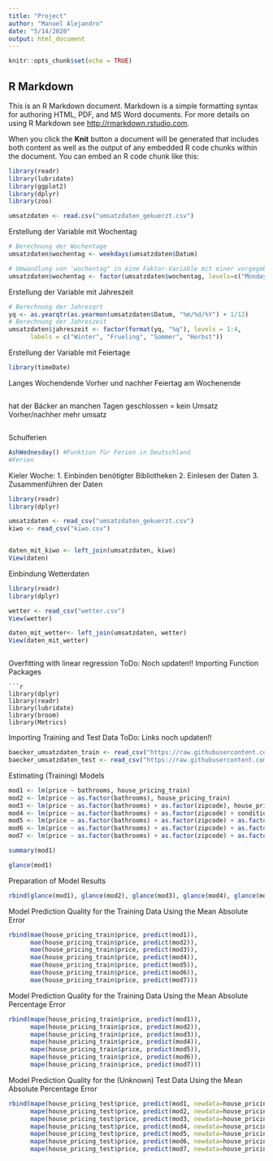 ```yaml
---
title: "Project"
author: "Manuel Alejandro"
date: "5/14/2020"
output: html_document
---
```


```r
knitr::opts_chunk$set(echo = TRUE)


```



## R Markdown

This is an R Markdown document. Markdown is a simple formatting syntax for authoring HTML, PDF, and MS Word documents. For more details on using R Markdown see <http://rmarkdown.rstudio.com>.

When you click the **Knit** button a document will be generated that includes both content as well as the output of any embedded R code chunks within the document. You can embed an R code chunk like this:


```r
library(readr)
library(lubridate)
library(ggplot2)
library(dplyr)
library(zoo)
```


```r
umsatzdaten <- read.csv("umsatzdaten_gekuerzt.csv")
```
Erstellung der Variable mit Wochentag
```r
# Berechnung der Wochentage
umsatzdaten$wochentag <- weekdays(umsatzdaten$Datum)

# Umwandlung von 'wochentag" in eine Faktor-Variable mit einer vorgegeben Sortierung der Level (Kategorien)
umsatzdaten$wochentag <- factor(umsatzdaten$wochentag, levels=c("Monday", "Tuesday", "Wednesday", "Thursday", "Friday", "Saturday", "Sunday"))

```

Erstellung der Variable mit Jahreszeit
```r
# Berechnung der Jahresqrt
yq <- as.yearqtr(as.yearmon(umsatzdaten$Datum, "%m/%d/%Y") + 1/12)
# Berechnung der Jahreszeit
umsatzdaten$jahreszeit <- factor(format(yq, "%q"), levels = 1:4, 
      labels = c("Winter", "Frueling", "Sommer", "Herbst"))


```

Erstellung der Variable mit Feiertage 
```r
library(timeDate)


```

Langes Wochendende Vorher und nachher
Feiertag am Wochenende
```r

```

hat der Bäcker an manchen Tagen geschlossen = kein Umsatz
Vorher/nachher mehr umsatz 
```r

```

Schulferien
```r
AshWednesday() #Funktion für Ferien in Deutschland
#Ferien
```


Kieler Woche:
1. Einbinden benötigter Bibliotheken
2. Einlesen der Daten
3. Zusammenführen der Daten
```r
library(readr)
library(dplyr)

umsatzdaten <- read_csv("umsatzdaten_gekuerzt.csv")
kiwo <- read_csv("kiwo.csv")


daten_mit_kiwo <- left_join(umsatzdaten, kiwo)
View(daten)
```


Einbindung Wetterdaten
```r
library(readr)
library(dplyr)

wetter <- read_csv("wetter.csv")
View(wetter)

daten_mit_wetter<- left_join(umsatzdaten, wetter)
View(daten_mit_wetter)



```


Overfitting with linear regression
ToDo: Noch updaten!!
Importing Function Packages
```
```r
library(dplyr)
library(readr)
library(lubridate)
library(broom)
library(Metrics)
```

Importing Training and Test Data
ToDo: Links noch updaten!!
```r
baecker_umsatzdaten_train <- read_csv("https://raw.githubusercontent.com/opencampus-sh/sose20-datascience/master/house_pricing_train.csv")
baecker_umsatzdaten_test <- read_csv("https://raw.githubusercontent.com/opencampus-sh/sose20-datascience/master/house_pricing_test.csv")
```

Estimating (Training) Models
```r
mod1 <- lm(price ~ bathrooms, house_pricing_train)
mod2 <- lm(price ~ as.factor(bathrooms), house_pricing_train)
mod3 <- lm(price ~ as.factor(bathrooms) + as.factor(zipcode), house_pricing_train)
mod4 <- lm(price ~ as.factor(bathrooms) + as.factor(zipcode) + condition, house_pricing_train)
mod5 <- lm(price ~ as.factor(bathrooms) + as.factor(zipcode) + as.factor(condition), house_pricing_train)
mod6 <- lm(price ~ as.factor(bathrooms) + as.factor(zipcode) + as.factor(condition) + sqft_living15, house_pricing_train)
mod7 <- lm(price ~ as.factor(bathrooms) + as.factor(zipcode) + as.factor(condition) + sqft_living15 + floors + view + grade + as.factor(zipcode)*as.factor(bathrooms), house_pricing_train)
```


```r
summary(mod1)
```

```r
glance(mod1)
```

Preparation of Model Results
```r
rbind(glance(mod1), glance(mod2), glance(mod3), glance(mod4), glance(mod5), glance(mod6), glance(mod7))
```

Model Prediction Quality for the Training Data Using the Mean Absolute Error
```r
rbind(mae(house_pricing_train$price, predict(mod1)),
      mae(house_pricing_train$price, predict(mod2)),
      mae(house_pricing_train$price, predict(mod3)),
      mae(house_pricing_train$price, predict(mod4)),
      mae(house_pricing_train$price, predict(mod5)),
      mae(house_pricing_train$price, predict(mod6)),
      mae(house_pricing_train$price, predict(mod7)))
```


Model Prediction Quality for the Training Data Using the Mean Absolute Percentage Error
```r
rbind(mape(house_pricing_train$price, predict(mod1)),
      mape(house_pricing_train$price, predict(mod2)),
      mape(house_pricing_train$price, predict(mod3)),
      mape(house_pricing_train$price, predict(mod4)),
      mape(house_pricing_train$price, predict(mod5)),
      mape(house_pricing_train$price, predict(mod6)),
      mape(house_pricing_train$price, predict(mod7)))
```

Model Prediction Quality for the (Unknown) Test Data Using the Mean Absolute Percentage Error
```r
rbind(mape(house_pricing_test$price, predict(mod1, newdata=house_pricing_test)),
      mape(house_pricing_test$price, predict(mod2, newdata=house_pricing_test)),
      mape(house_pricing_test$price, predict(mod3, newdata=house_pricing_test)),
      mape(house_pricing_test$price, predict(mod4, newdata=house_pricing_test)),
      mape(house_pricing_test$price, predict(mod5, newdata=house_pricing_test)),
      mape(house_pricing_test$price, predict(mod6, newdata=house_pricing_test)),
      mape(house_pricing_test$price, predict(mod7, newdata=house_pricing_test)))


```





